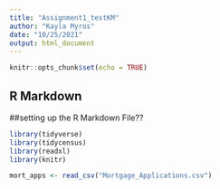 ```yaml
---
title: "Assignment1_testKM"
author: "Kayla Myros"
date: "10/25/2021"
output: html_document
---
```


```r
knitr::opts_chunk$set(echo = TRUE)
```

## R Markdown
##setting up the R Markdown File?? 

```r
library(tidyverse)
library(tidycensus)
library(readxl)
library(knitr)
```




```r

mort_apps <- read_csv("Mortgage_Applications.csv")


```






